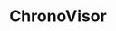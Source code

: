 ---
title: 'ChronoVisor'
description: 'Mintlify gives you complete control over the look and feel of your documentation using the docs.json file'
icon: 'server'
---